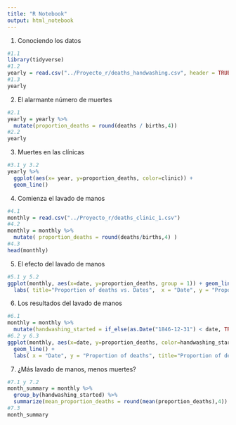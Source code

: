 ```yaml
---
title: "R Notebook"
output: html_notebook
---
```


1. Conociendo los datos

```r
#1.1
library(tidyverse)
#1.2
yearly = read.csv("../Proyecto_r/deaths_handwashing.csv", header = TRUE, sep = ",", dec = ".") 
#1.3
yearly
```

2. El alarmante número de muertes

```r
#2.1
yearly = yearly %>%
  mutate(proportion_deaths = round(deaths / births,4))
#2.2
yearly
```
3. Muertes en las clínicas

```r
#3.1 y 3.2
yearly %>%
  ggplot(aes(x= year, y=proportion_deaths, color=clinic)) +
  geom_line()
```

4. Comienza el lavado de manos

```r
#4.1
monthly = read.csv("../Proyecto_r/deaths_clinic_1.csv")
#4.2
monthly = monthly %>%
  mutate( proportion_deaths = round(deaths/births,4) )
#4.3
head(monthly)
```

5. El efecto del lavado de manos

```r
#5.1 y 5.2
ggplot(monthly, aes(x=date, y=proportion_deaths, group = 1)) + geom_line() + 
  labs( title="Proportion of deaths vs. Dates",  x = "Date", y = "Proportion of deaths")
```

6. Los resultados del lavado de manos

```r
#6.1
monthly = monthly %>%
  mutate(handwashing_started = if_else(as.Date("1846-12-31") < date, TRUE, FALSE ))
#6.2 y 6.3
ggplot(monthly, aes(x=date, y=proportion_deaths, color=handwashing_started, group =1)) +
  geom_line() +
  labs( x = "Date", y = "Proportion of deaths", title="Proportion of deaths vs. Dates")
```


7. ¿Más lavado de manos, menos muertes?

```r
#7.1 y 7.2
month_summary = monthly %>%
  group_by(handwashing_started) %>%
  summarize(mean_proportion_deaths = round(mean(proportion_deaths),4))
#7.3
month_summary
```





















